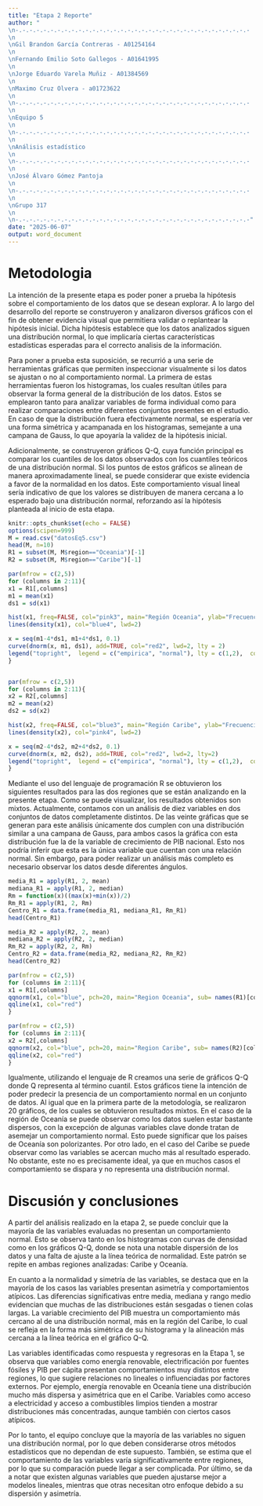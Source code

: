 ---
title: "Etapa 2 Reporte"
author: "
\n-.-.-.-.-.-.-.-.-.-.-.-.-.-.-.-.-.-.-.-.-.-.-.-.-.-.-.-.-.-.-.-.-.-
\n
\nGil Brandon García Contreras - A01254164 
\n
\nFernando Emilio Soto Gallegos - A01641995
\n
\nJorge Eduardo Varela Muñiz - A01384569
\n
\nMaximo Cruz Olvera - a01723622
\n
\n-.-.-.-.-.-.-.-.-.-.-.-.-.-.-.-.-.-.-.-.-.-.-.-.-.-.-.-.-.-.-.-.-.-
\n
\nEquipo 5
\n
\n-.-.-.-.-.-.-.-.-.-.-.-.-.-.-.-.-.-.-.-.-.-.-.-.-.-.-.-.-.-.-.-.-.-
\n
\nAnálisis estadístico
\n
\n-.-.-.-.-.-.-.-.-.-.-.-.-.-.-.-.-.-.-.-.-.-.-.-.-.-.-.-.-.-.-.-.-.-
\n
\nJosé Álvaro Gómez Pantoja
\n
\n-.-.-.-.-.-.-.-.-.-.-.-.-.-.-.-.-.-.-.-.-.-.-.-.-.-.-.-.-.-.-.-.-.-
\n
\nGrupo 317
\n
\n-.-.-.-.-.-.-.-.-.-.-.-.-.-.-.-.-.-.-.-.-.-.-.-.-.-.-.-.-.-.-.-.-.-"
date: "2025-06-07"
output: word_document
---

# Metodologia

La intención de la presente etapa es poder poner a prueba la hipótesis sobre el comportamiento de los datos que se desean explorar. A lo largo del desarrollo del reporte se construyeron y analizaron diversos gráficos con el fin de obtener evidencia visual que permitiera validar o replantear la hipótesis inicial. Dicha hipótesis establece que los datos analizados siguen una distribución normal, lo que implicaría ciertas características estadísticas esperadas para el correcto analisis de la información.

Para poner a prueba esta suposición, se recurrió a una serie de herramientas gráficas que permiten inspeccionar visualmente si los datos se ajustan o no al comportamiento normal. La primera de estas herramientas fueron los histogramas, los cuales resultan útiles para observar la forma general de la distribución de los datos. Estos se emplearon tanto para analizar variables de forma individual como para realizar comparaciones entre diferentes conjuntos presentes en el estudio. En caso de que la distribución fuera efectivamente normal, se esperaría ver una forma simétrica y acampanada en los histogramas, semejante a una campana de Gauss, lo que apoyaría la validez de la hipótesis inicial.

Adicionalmente, se construyeron gráficos Q-Q, cuya función principal es comparar los cuantiles de los datos observados con los cuantiles teóricos de una distribución normal. Si los puntos de estos gráficos se alinean de manera aproximadamente lineal, se puede considerar que existe evidencia a favor de la normalidad en los datos. Este comportamiento visual lineal sería indicativo de que los valores se distribuyen de manera cercana a lo esperado bajo una distribución normal, reforzando así la hipótesis planteada al inicio de esta etapa.

```{r, include=FALSE}
knitr::opts_chunk$set(echo = FALSE)
options(scipen=999)
M = read.csv("datosEq5.csv")
head(M, n=10)
R1 = subset(M, M$region=="Oceania")[-1]
R2 = subset(M, M$region=="Caribe")[-1]
```

```{r}
par(mfrow = c(2,5))
for (columns in 2:11){
x1 = R1[,columns]
m1 = mean(x1)
ds1 = sd(x1)

hist(x1, freq=FALSE, col="pink3", main="Región Oceania", ylab="Frecuencia", xlab = names(R1)[columns])
lines(density(x1), col="blue4", lwd=2)

x = seq(m1-4*ds1, m1+4*ds1, 0.1)
curve(dnorm(x, m1, ds1), add=TRUE, col="red2", lwd=2, lty = 2)
legend("topright",  legend = c("empirica", "normal"), lty = c(1,2),  col = c("blue4", "red2") , cex=0.5)
}


par(mfrow = c(2,5))
for (columns in 2:11){
x2 = R2[,columns] 
m2 = mean(x2)
ds2 = sd(x2)

hist(x2, freq=FALSE, col="blue3", main="Región Caribe", ylab="Frecuencia", xlab = names(R2)[columns]) 
lines(density(x2), col="pink4", lwd=2)

x = seq(m2-4*ds2, m2+4*ds2, 0.1)
curve(dnorm(x, m2, ds2), add=TRUE, col="red2", lwd=2, lty=2)
legend("topright",  legend = c("empirica", "normal"), lty = c(1,2),  col = c("pink4", "red2") , cex=0.5)
}
```

Mediante el uso del lenguaje de programación R se obtuvieron los siguientes resultados para las dos regiones que se están analizando en la presente etapa. Como se puede visualizar, los resultados obtenidos son mixtos. Actualmente, contamos con un análisis de diez variables en dos conjuntos de datos completamente distintos. De las veinte gráficas que se generan para este análisis únicamente dos cumplen con una distribución similar a una campana de Gauss, para ambos casos la gráfica con esta distribución fue la de la variable de crecimiento de PIB nacional. Esto nos podría inferir que esta es la única variable que cuentan con una relación normal. Sin embargo, para poder realizar un análisis más completo es necesario observar los datos desde diferentes ángulos. 

```{r, include=FALSE}
media_R1 = apply(R1, 2, mean)
mediana_R1 = apply(R1, 2, median)
Rm = function(x)((max(x)+min(x))/2) 
Rm_R1 = apply(R1, 2, Rm)
Centro_R1 = data.frame(media_R1, mediana_R1, Rm_R1)
head(Centro_R1)

media_R2 = apply(R2, 2, mean)
mediana_R2 = apply(R2, 2, median)
Rm_R2 = apply(R2, 2, Rm)
Centro_R2 = data.frame(media_R2, mediana_R2, Rm_R2)
head(Centro_R2)
```

```{r}
par(mfrow = c(2,5))
for (columns in 2:11){
x1 = R1[,columns] 
qqnorm(x1, col="blue", pch=20, main="Region Oceania", sub= names(R1)[columns])
qqline(x1, col="red")
}

par(mfrow = c(2,5))
for (columns in 2:11){
x2 = R2[,columns]
qqnorm(x2, col="blue", pch=20, main="Region Caribe", sub= names(R2)[columns])
qqline(x2, col="red")
}

```

Igualmente, utilizando el lenguaje de R creamos una serie de gráficos Q-Q donde Q representa al término cuantil. Estos gráficos tiene la intención de poder predecir la presencia de un comportamiento normal en un conjunto de datos. Al igual que en la primera parte de la metodología, se realizaron 20 gráficos, de los cuales se obtuvieron resultados mixtos. En el caso de la región de Oceanía se puede observar como los datos suelen estar bastante dispersos, con la excepción de algunas variables clave donde tratan de asemejar un comportamiento normal. Esto puede significar que los países de Oceanía son polorizantes. Por otro lado, en el caso del Caribe se puede observar como las variables se acercan mucho más al resultado esperado. No obstante, este no es precisamente ideal, ya que en muchos casos el comportamiento se dispara y no representa una distribución normal. 

# Discusión y conclusiones

A partir del análisis realizado en la etapa 2, se puede concluir que la mayoría de las variables evaluadas no presentan un comportamiento normal. Esto se observa tanto en los histogramas con curvas de densidad como en los gráficos Q-Q, donde se nota una notable dispersión de los datos y una falta de ajuste a la línea teórica de normalidad. Este patrón se repite en ambas regiones analizadas: Caribe y Oceanía.

En cuanto a la normalidad y simetría de las variables, se destaca que en la mayoría de los casos las variables presentan asimetría y comportamientos atípicos. Las diferencias significativas entre media, mediana y rango medio evidencian que muchas de las distribuciones están sesgadas o tienen colas largas. La variable crecimiento del PIB muestra un comportamiento más cercano al de una distribución normal, más en la región del Caribe, lo cual se refleja en la forma más simétrica de su histograma y la alineación más cercana a la línea teórica en el gráfico Q-Q.

Las variables identificadas como respuesta y regresoras en la Etapa 1, se observa que variables como energía renovable, electrificación por fuentes fósiles y PIB per cápita presentan comportamientos muy distintos entre regiones, lo que sugiere relaciones no lineales o influenciadas por factores externos. Por ejemplo, energía renovable en Oceanía tiene una distribución mucho más dispersa y asimétrica que en el Caribe. Variables como acceso a electricidad y acceso a combustibles limpios tienden a mostrar distribuciones más concentradas, aunque también con ciertos casos atípicos.

Por lo tanto, el equipo concluye que la mayoría de las variables no siguen una distribución normal, por lo que deben considerarse otros métodos estadísticos que no dependan de este supuesto. También, se estima que el comportamiento de las variables varía significativamente entre regiones, por lo que su comparación puede llegar a ser complicada. Por último, se da a notar que existen algunas variables que pueden ajustarse mejor a modelos lineales, mientras que otras necesitan otro enfoque debido a su dispersión y asimetría. 

